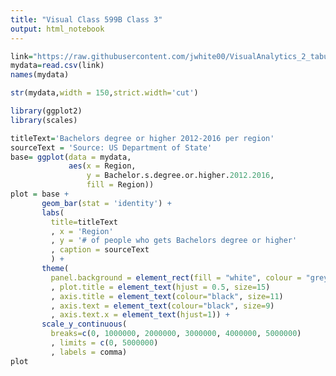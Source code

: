 ```yaml
---
title: "Visual Class 599B Class 3"
output: html_notebook
---
```


```r
link="https://raw.githubusercontent.com/jwhite00/VisualAnalytics_2_tabularData/master/Education%2070s%20to%2016.csv"
mydata=read.csv(link)
names(mydata)
```

```r
str(mydata,width = 150,strict.width='cut')
```


```r
library(ggplot2)
library(scales)

titleText='Bachelors degree or higher 2012-2016 per region'
sourceText = 'Source: US Department of State'
base= ggplot(data = mydata, 
             aes(x = Region,
                 y = Bachelor.s.degree.or.higher.2012.2016,
                 fill = Region))
plot = base + 
       geom_bar(stat = 'identity') +
       labs(
         title=titleText
         , x = 'Region'
         , y = '# of people who gets Bachelors degree or higher'
         , caption = sourceText
         ) +
       theme(
         panel.background = element_rect(fill = "white", colour = "grey50")
         , plot.title = element_text(hjust = 0.5, size=15)
         , axis.title = element_text(colour="black", size=11)
         , axis.text = element_text(colour="black", size=9)
         , axis.text.x = element_text(hjust=1)) +
       scale_y_continuous(
         breaks=c(0, 1000000, 2000000, 3000000, 4000000, 5000000)
         , limits = c(0, 5000000)
         , labels = comma)
plot
```

